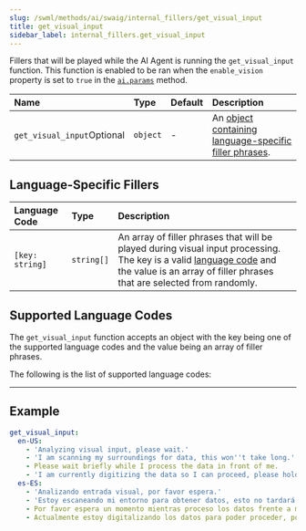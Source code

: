 ```yaml
---
slug: /swml/methods/ai/swaig/internal_fillers/get_visual_input
title: get_visual_input
sidebar_label: internal_fillers.get_visual_input
---
```



Fillers that will be played while the AI Agent is running the `get_visual_input` function. This function is enabled to be ran when the `enable_vision` property is set to `true` in the [`ai.params`](/swml/methods/ai/params) method.

| Name                                                                | Type       | Default | Description                                                                                                                                                                |
|:--------------------------------------------------------------------|:-----------|:---------|:---------------------------------------------------------------------------------------------------------------------------------------------------------------------------|
| `get_visual_input`<span className="optional-arg">Optional</span>    | `object`   | -       | An [object containing language-specific filler phrases](#language-specific-fillers).  |


## Language-Specific Fillers

| Language Code | Type | Description |
|:--------------|:-----|:------------|
| `[key: string]` | `string[]` | An array of filler phrases that will be played during visual input processing. The key is a valid [language code](#supported-language-codes) and the value is an array of filler phrases that are selected from randomly. |


## Supported Language Codes

The `get_visual_input` function accepts an object with the key being one of the supported language codes and the value being an array of filler phrases.

The following is the list of supported language codes:

<SupportedLanguageCodes />

---

## Example


```yaml andJSON
get_visual_input:
  en-US:
    - 'Analyzing visual input, please wait.'
    - 'I am scanning my surroundings for data, this won''t take long.'
    - Please wait briefly while I process the data in front of me.
    - 'I am currently digitizing the data so I can proceed, please hold on.'
  es-ES:
    - 'Analizando entrada visual, por favor espera.'
    - 'Estoy escaneando mi entorno para obtener datos, esto no tardará mucho.'
    - Por favor espera un momento mientras proceso los datos frente a mí.
    - Actualmente estoy digitalizando los datos para poder proceder, por favor espera.
```

